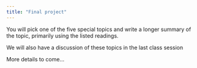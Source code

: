 ```yaml
---
title: "Final project"
---
```


You will pick one of the five special topics and write a longer summary of the topic, primarily using the listed readings. 

We will also have a discussion of these topics in the last class session

More details to come...